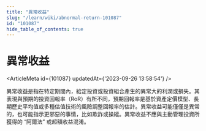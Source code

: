 ```yaml
---
title: "異常收益"
slug: "/learn/wiki/abnormal-return-101087"
id: "101087"
hide_table_of_contents: true
---
```



# 異常收益

<ArticleMeta id={101087} updatedAt={'2023-09-26 13:58:54'} />
<div className='border-solid border-b border-t-0 my-4 border-[var(--ifm-color-gray-300)]' />

異常收益是指在特定期間內，給定投資或投資組合產生的異常大的利潤或損失。其表現與預期的投資回報率（RoR）有所不同，預期回報率是基於資產定價模型、長期歷史平均值或多種估值技術的風險調整回報率的估計。異常收益可能僅僅是異常的，也可能指示更邪惡的事情，比如欺詐或操縱。異常收益不應與主動管理投資所獲得的 “阿爾法” 或超額收益混淆。
